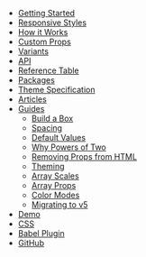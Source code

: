 - [Getting Started](/#getting-started)
- [Responsive Styles](/responsive-styles)
- [How it Works](/how-it-works)
- [Custom Props](/custom-props)
- [Variants](/variants)
- [API](/api)
- [Reference Table](/table)
- [Packages](/packages)
- [Theme Specification](/theme-specification)
- [Articles](/articles)
- [Guides](/guides)
  - [Build a Box](/guides/build-a-box)
  - [Spacing](/guides/spacing)
  - [Default Values](/guides/default-values)
  - [Why Powers of Two](/guides/why-powers-of-two)
  - [Removing Props from HTML](/guides/removing-props-from-html)
  - [Theming](/guides/theming)
  - [Array Scales](/guides/array-scales)
  - [Array Props](/guides/array-props)
  - [Color Modes](/guides/color-modes)
  - [Migrating to v5](/guides/migrating)
- [Demo](/demo)
- [CSS](/css)
- [Babel Plugin](/babel-plugin)
- [GitHub](https://github.com/styled-system/styled-system)
